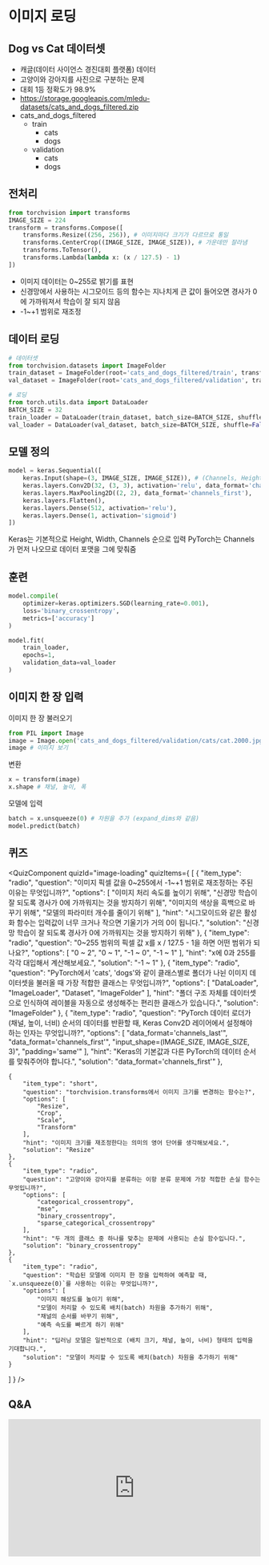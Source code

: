 # 이미지 로딩


## Dog vs Cat 데이터셋
*   캐글(데이터 사이언스 경진대회 플랫폼) 데이터
*   고양이와 강아지를 사진으로 구분하는 문제
*   대회 1등 정확도가 98.9%
*   https://storage.googleapis.com/mledu-datasets/cats_and_dogs_filtered.zip
*   cats_and_dogs_filtered
    *   train
        *   cats
        *   dogs
    *   validation
        *   cats
        *   dogs

## 전처리
```python
from torchvision import transforms
IMAGE_SIZE = 224
transform = transforms.Compose([
    transforms.Resize((256, 256)), # 이미지마다 크기가 다르므로 통일
    transforms.CenterCrop((IMAGE_SIZE, IMAGE_SIZE)), # 가운데만 잘라냄
    transforms.ToTensor(),
    transforms.Lambda(lambda x: (x / 127.5) - 1)
])
```
*   이미지 데이터는 0~255로 밝기를 표현
*   신경망에서 사용하는 시그모이드 등의 함수는 지나치게 큰 값이 들어오면 경사가 0에 가까워져서 학습이 잘 되지 않음
*   -1~+1 범위로 재조정

## 데이터 로딩
```python
# 데이터셋
from torchvision.datasets import ImageFolder
train_dataset = ImageFolder(root='cats_and_dogs_filtered/train', transform=transform)
val_dataset = ImageFolder(root='cats_and_dogs_filtered/validation', transform=transform)

# 로딩
from torch.utils.data import DataLoader
BATCH_SIZE = 32
train_loader = DataLoader(train_dataset, batch_size=BATCH_SIZE, shuffle=True)
val_loader = DataLoader(val_dataset, batch_size=BATCH_SIZE, shuffle=False)
```

## 모델 정의
```python
model = keras.Sequential([
    keras.Input(shape=(3, IMAGE_SIZE, IMAGE_SIZE)), # (Channels, Height, Width)
    keras.layers.Conv2D(32, (3, 3), activation='relu', data_format='channels_first'),
    keras.layers.MaxPooling2D((2, 2), data_format='channels_first'),
    keras.layers.Flatten(),
    keras.layers.Dense(512, activation='relu'),
    keras.layers.Dense(1, activation='sigmoid')
])
```

Keras는 기본적으로 Height, Width, Channels 순으로 입력
PyTorch는 Channels가 먼저 나오므로 데이터 포맷을 그에 맞춰줌

## 훈련

```python
model.compile(
    optimizer=keras.optimizers.SGD(learning_rate=0.001),
    loss='binary_crossentropy',
    metrics=['accuracy']
)

model.fit(
    train_loader,
    epochs=1,
    validation_data=val_loader
)
```

## 이미지 한 장 입력

이미지 한 장 불러오기
```python
from PIL import Image
image = Image.open('cats_and_dogs_filtered/validation/cats/cat.2000.jpg')
image # 이미지 보기
```

변환
```python
x = transform(image)
x.shape # 채널, 높이, 폭
```

모델에 입력
```python
batch = x.unsqueeze(0) # 차원을 추가 (expand_dims와 같음)
model.predict(batch)
```

## 퀴즈


<QuizComponent quizId="image-loading" quizItems={
    [
    {
        "item_type": "radio",
        "question": "이미지 픽셀 값을 0~255에서 -1~+1 범위로 재조정하는 주된 이유는 무엇입니까?",
        "options": [
            "이미지 처리 속도를 높이기 위해",
            "신경망 학습이 잘 되도록 경사가 0에 가까워지는 것을 방지하기 위해",
            "이미지의 색상을 흑백으로 바꾸기 위해",
            "모델의 파라미터 개수를 줄이기 위해"
        ],
        "hint": "시그모이드와 같은 활성화 함수는 입력값이 너무 크거나 작으면 기울기가 거의 0이 됩니다.",
        "solution": "신경망 학습이 잘 되도록 경사가 0에 가까워지는 것을 방지하기 위해"
    },
    {
        "item_type": "radio",
        "question": "0~255 범위의 픽셀 값 x를 x / 127.5 - 1을 하면 어떤 범위가 되나요?",
        "options": [
            "0 ~ 2",
            "0 ~ 1",
            "-1 ~ 0",
            "-1 ~ 1"
        ],
        "hint": "x에 0과 255를 각각 대입해서 계산해보세요.",
        "solution": "-1 ~ 1"
    },
    {
        "item_type": "radio",
        "question": "PyTorch에서 'cats', 'dogs'와 같이 클래스별로 폴더가 나뉜 이미지 데이터셋을 불러올 때 가장 적합한 클래스는 무엇입니까?",
        "options": [
            "DataLoader",
            "ImageLoader",
            "Dataset",
            "ImageFolder"
        ],
        "hint": "폴더 구조 자체를 데이터셋으로 인식하여 레이블을 자동으로 생성해주는 편리한 클래스가 있습니다.",
        "solution": "ImageFolder"
    },
    {
        "item_type": "radio",
        "question": "PyTorch 데이터 로더가 (채널, 높이, 너비) 순서의 데이터를 반환할 때, Keras Conv2D 레이어에서 설정해야 하는 인자는 무엇입니까?",
        "options": [
            "data_format='channels_last'",
            "data_format='channels_first'",
            "input_shape=(IMAGE_SIZE, IMAGE_SIZE, 3)",
            "padding='same'"
        ],
        "hint": "Keras의 기본값과 다른 PyTorch의 데이터 순서를 맞춰주어야 합니다.",
        "solution": "data_format='channels_first'"
    },
    
    {
        "item_type": "short",
        "question": "torchvision.transforms에서 이미지 크기를 변경하는 함수는?",
        "options": [
            "Resize",
            "Crop",
            "Scale",
            "Transform"
        ],
        "hint": "이미지 크기를 재조정한다는 의미의 영어 단어를 생각해보세요.",
        "solution": "Resize"
    },
    {
        "item_type": "radio",
        "question": "고양이와 강아지를 분류하는 이항 분류 문제에 가장 적합한 손실 함수는 무엇입니까?",
        "options": [
            "categorical_crossentropy",
            "mse",
            "binary_crossentropy",
            "sparse_categorical_crossentropy"
        ],
        "hint": "두 개의 클래스 중 하나를 맞추는 문제에 사용되는 손실 함수입니다.",
        "solution": "binary_crossentropy"
    },
    {
        "item_type": "radio",
        "question": "학습된 모델에 이미지 한 장을 입력하여 예측할 때, `x.unsqueeze(0)`를 사용하는 이유는 무엇입니까?",
        "options": [
            "이미지 해상도를 높이기 위해",
            "모델이 처리할 수 있도록 배치(batch) 차원을 추가하기 위해",
            "채널의 순서를 바꾸기 위해",
            "예측 속도를 빠르게 하기 위해"
        ],
        "hint": "딥러닝 모델은 일반적으로 (배치 크기, 채널, 높이, 너비) 형태의 입력을 기대합니다.",
        "solution": "모델이 처리할 수 있도록 배치(batch) 차원을 추가하기 위해"
    }
]
} />


## Q&A
<iframe src="https://tally.so/embed/wbOOKg?alignLeft=1&hideTitle=1&transparentBackground=1&dynamicHeight=0" loading="lazy" width="100%" height="274" frameborder="0" marginheight="0" marginwidth="0" title="Q&A"></iframe>